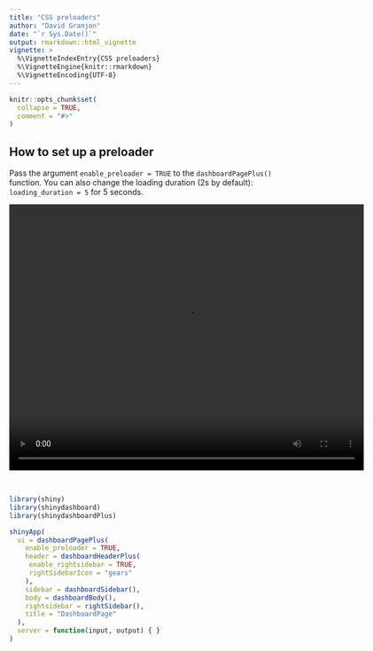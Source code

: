 ```yaml
---
title: "CSS preloaders"
author: "David Granjon"
date: "`r Sys.Date()`"
output: rmarkdown::html_vignette
vignette: >
  %\VignetteIndexEntry{CSS preloaders}
  %\VignetteEngine{knitr::rmarkdown}
  %\VignetteEncoding{UTF-8}
---
```


```r
knitr::opts_chunk$set(
  collapse = TRUE,
  comment = "#>"
)
```

## How to set up a preloader

Pass the argument `enable_preloader = TRUE` to the `dashboardPagePlus()` function.
You can also change the loading duration (2s by default): `loading_duration = 5` for
5 seconds.

<video width="640" height="480" controls style="display: block; margin: 0 auto;">
  <source src="figures/preloader.mp4" type="video/mp4">
</video>

<br>

```r
library(shiny)
library(shinydashboard)
library(shinydashboardPlus)

shinyApp(
  ui = dashboardPagePlus(
    enable_preloader = TRUE,
    header = dashboardHeaderPlus(
     enable_rightsidebar = TRUE,
     rightSidebarIcon = "gears"
    ),
    sidebar = dashboardSidebar(),
    body = dashboardBody(),
    rightsidebar = rightSidebar(),
    title = "DashboardPage"
  ),
  server = function(input, output) { }
)
```